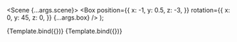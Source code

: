 

<Meta
  title="a-box"
  component={Box}
/>

  <Scene {...args.scene}>
    <Box
      position={{
        x: -1,
        y: 0.5,
        z: -3,
      }}
      rotation={{
        x: 0,
        y: 45,
        z: 0,
      }}
      {...args.box}
    />
  </Scene>
);

<Canvas>
  <Story
    name="cyan"
    args={{
      box: {
        color: 'cyan',
      },
    }}
  >
    {Template.bind({})}
  </Story>
</Canvas>

<Canvas>
  <Story
    name="red"
    args={{
      box: {
        color: 'red',
      },
    }}
  >
    {Template.bind({})}
  </Story>
</Canvas>
